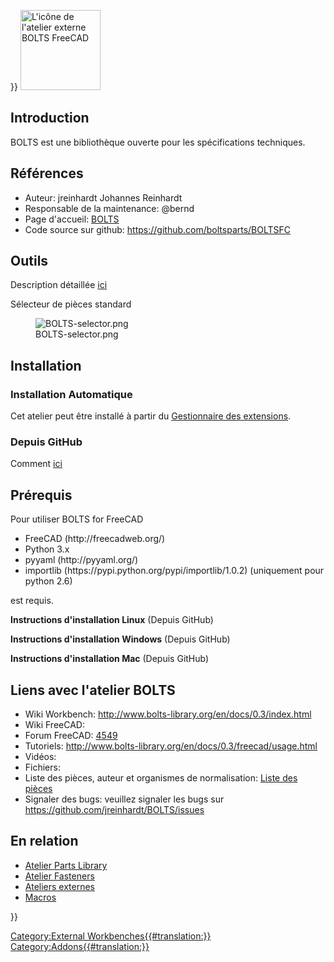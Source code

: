 <languages/>
{{UnfinishedDocu{{#translation:}}}}
[[Image:BOLTSFC_workbench_icon.svg|thumb|128px|L'icône de l'atelier externe BOLTS FreeCAD]]

== Introduction ==

{{TOCright}}

BOLTS est une bibliothèque ouverte pour les spécifications techniques.

== Références ==

* Auteur: jreinhardt Johannes Reinhardt
* Responsable de la maintenance: @bernd
* Page d'accueil: [https://boltsparts.github.io BOLTS]
* Code source sur github: https://github.com/boltsparts/BOLTSFC

==Outils==

Description détaillée [http://www.bolts-library.org/en/docs/0.3/freecad/usage.html ici]

Sélecteur de pièces standard

[[Image:BOLTS-selector.png]]

==Installation==

===Installation Automatique ===

Cet atelier peut être installé à partir du [[Std_AddonMgr/fr|Gestionnaire des extensions]].

===Depuis GitHub===

Comment [https://github.com/boltsparts/BOLTSFC#readme ici]

==Prérequis==

Pour utiliser BOLTS for FreeCAD
* FreeCAD (http://freecadweb.org/)
* Python 3.x
* pyyaml (http://pyyaml.org/)
* importlib (https://pypi.python.org/pypi/importlib/1.0.2) (uniquement pour python 2.6)
est requis.

'''Instructions d'installation Linux''' (Depuis GitHub)

'''Instructions d'installation Windows''' (Depuis GitHub)

'''Instructions d'installation Mac''' (Depuis GitHub)

==Liens avec l'atelier BOLTS==

* Wiki Workbench: http://www.bolts-library.org/en/docs/0.3/index.html
* Wiki FreeCAD:
* Forum FreeCAD: [http://forum.freecadweb.org/viewtopic.php?f=8&t=4549 4549]
* Tutoriels: http://www.bolts-library.org/en/docs/0.3/freecad/usage.html
* Vidéos:
* Fichiers:
* Liste des pièces, auteur et organismes de normalisation: [http://www.bolts-library.org/en/parts/index.html Liste des pièces]
* Signaler des bugs: veuillez signaler les bugs sur https://github.com/jreinhardt/BOLTS/issues

==En relation==

* [[Parts_Library_Workbench/fr|Atelier Parts Library]]
* [[Fasteners_Workbench/fr|Atelier Fasteners]]
* [[External_workbenches/fr|Ateliers externes]]
* [[Macros_recipes/fr|Macros]]


{{Userdocnavi{{#translation:}}}}
[[Category:External Workbenches{{#translation:}}]]
[[Category:Addons{{#translation:}}]]
